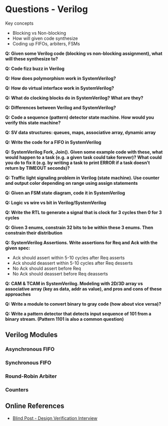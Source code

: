 # Questions - Verilog

Key concepts

- Blocking vs Non-blocking
- How will given code synthesize
- Coding up FIFOs, arbiters, FSMs

**Q: Given some Verilog code (blocking vs non-blocking assignment), what will these synthesize to?**

**Q: Code fizz buzz in Verilog**

**Q: How does polymorphism work in SystemVerilog?**

**Q: How do virtual interface work in SystemVerilog?**


**Q: What do clocking blocks do in SystemVerilog? What are they?**

**Q: Differences between Verilog and SystemVerilog?**

**Q: Code a sequence (pattern) detector state machine. How would you verify this state machine?**

**Q: SV data structures: queues, maps, associative array, dynamic array**

**Q: Write the code for a FIFO in SystemVerilog**

**Q: SystemVerilog Fork, Join(). Given some example code with these, what would happen to a task (e.g. a given task could take forever)? What could you do to fix it (e.g. by writing a task to print ERROR if a task doesn't return by TIMEOUT seconds)?**

**Q: Traffic light signaling problem in Verilog (state machine). Use counter and output color depending on range using assign statements**


**Q: Given an FSM state diagram, code it in SystemVerilog**

**Q: Logic vs wire vs bit in Verilog/SystemVerilog**

**Q: Write the RTL to generate a signal that is clock for 3 cycles then 0 for 3 cycles**

**Q: Given 3 enums, constrain 32 bits to be within these 3 enums. Then constrain their distribution**


**Q: SystemVerilog Assertions. Write assertions for Req and Ack with the given spec:**

- Ack should assert within 5-10 cycles after Req asserts
- Ack should deassert within 5-10 cycles after Req desserts
- No Ack should assert before Req
- No Ack should deassert before Req deasserts

**Q: CAM & TCAM in SystemVerilog. Modeling with 2D/3D array vs associative array (key as data, addr as value), and pros and cons of these approaches**


**Q: Write a module to convert binary to gray code (how about vice versa)?**

**Q: Write a pattern detector that detects input sequence of 101 from a binary stream. (Pattern 1101 is also a common question)**


## Verilog Modules

### Asynchronous FIFO

### Synchronous FIFO

### Round-Robin Arbiter


### Counters

## Online References

- [Blind Post - Design Verification Interview](https://www.teamblind.com/post/Design-Verification-Interview-aaATLRVa/4807423)